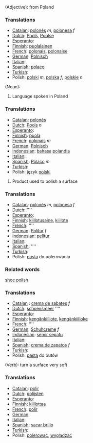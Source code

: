 (Adjective): from Poland

===Translations===
*[[Catalan]]: [[polonès]] ''m'', [[polonesa]] ''f''
*[[Dutch]]: [[Pools]], [[Poolse]]
*[[Esperanto]]: [[]]
*[[Finnish]]: [[puolalainen]]
*[[French]]: [[polonais]], [[polonaise]]
*[[German]]: [[Polnisch]]
*[[Italian]]: [[]]
*[[Spanish]]: [[polaco]]
*[[Turkish]]: [[]]
*Polish: [[polski]] ''m'', [[polska]] ''f'', [[polskie]] ''n''

(Noun): 

#Language spoken in Poland

===Translations===
*[[Catalan]]: [[polonès]]
*[[Dutch]]: [[Pools]] ''n''
*[[Esperanto]]: [[]]
*[[Finnish]]: [[puola]]
*[[French]]: [[polonais]] ''m''
*[[German]]: [[Polnisch]]
*[[Indonesian]]: [[bahasa]] [[polandia]]
*[[Italian]]: [[]]
*[[Spanish]]: [[Polaco]] ''m''
*[[Turkish]]: [[]]
*Polish: język [[polski]]

#Product used to polish a surface

===Translations===
*[[Catalan]]: [[polonès]] ''m'', [[polonesa]] ''f''
*[[Dutch]]: [[]] ''''
*[[Esperanto]]: [[]]
*[[Finnish]]: [[kiillotusaine]], [[kiillote]]
*[[French]]: [[]] ''''
*[[German]]: [[Politur]] ''f''
*[[Indonesian]]: [[pelitur]]
*[[Italian]]: [[]]
*[[Spanish]]: [[]] ''''
*[[Turkish]]: [[]]
*Polish: [[pasta]] do polerowania

===Related words===

[[shoe polish]]

===Translations===
*[[Catalan]] : [[crema de sabates]] ''f''
*[[Dutch]]: [[schoensmeer]] ''''
*[[Esperanto]]: [[]]
*[[Finnish]]: [[kengänkiillote]], [[kengänkiilloke]]
*[[French]]: [[]] ''''
*[[German]]: [[Schuhcreme]] ''f''
*[[Indonesian]]: [[semir sepatu]]
*[[Italian]]: [[]]
*[[Spanish]]: [[crema de zapatos]] ''f''
*[[Turkish]]: [[]]
*Polish: [[pasta]] do butów


(Verb): turn a surface very soft

===Translations===
*[[Catalan]]: [[polir]]
*[[Dutch]]: [[polijsten]]
*[[Esperanto]]: [[]]
*[[Finnish]]: [[kiillottaa]]
*[[French]]: [[polir]]
*[[German]]: [[]]
*[[Italian]]: [[]]
*[[Spanish]]: [[sacar brillo]]
*[[Turkish]]: [[]]
*Polish: [[polerować]], [[wygładzać]]